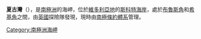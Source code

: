 {{coord|76|7|S|162|24|E|source:GNIS|display=title}}

'''夏古灣'''（{{lang-en|Charcot Cove}}），是[[南極洲|南極洲]]的海岬，位於[[維多利亞地|維多利亞地]]的[[斯科特海岸|斯科特海岸]]，處於[[布魯斯角_(斯科特海岸)|布魯斯角]]和[[希基角|希基角]]之間，由[[英國|英國]]探險隊發現，現時由[[南極條約體系|南極條約體系]]管理。

{{DEFAULTSORT:Charcot Cove}}
[[Category:南極洲海岬|Category:南極洲海岬]]


{{ScottCoast-geo-stub}}